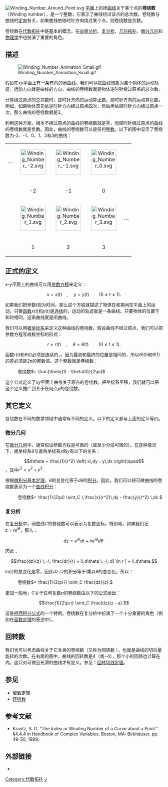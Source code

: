 [[File:Winding_Number_Around_Point.svg|thumb]]
[[平面_(数学)|平面]]上的闭[[曲线|曲线]]关于某个点的'''卷绕数'''（Winding number），是一个整数，它表示了曲线绕过该点的总次数。卷绕数与曲线的[[定向|定向]]有关，如果曲线依顺时针方向绕过某个点，则卷绕数是负数。

卷绕数在[[代数拓扑|代数拓扑]]中是基本的概念，在[[向量分析|向量分析]]、[[复分析|复分析]]、[[几何拓扑|几何拓扑]]、[[微分几何|微分几何]]和[[物理学|物理学]]中也扮演了重要的角色。

==描述==
[[File:Winding_Number_Animation_Small.gif|right]]

假设在''xy''平面上有一条有向的闭曲线。我们可以把曲线想象为某个物体的运动轨迹，运动方向就是曲线的方向。曲线的卷绕数就是物体逆时针绕过原点的总次数。

计算绕过原点的总次数时，逆时针方向的运动算正数，顺时针方向的运动算负数。例如，如果物体首先依逆时针方向绕过原点四次，然后再依顺时针方向绕过原点一次，那么曲线的卷绕数就是3。

利用这种方案，根本不绕过原点的曲线的卷绕数就是零，而顺时针绕过原点的曲线的卷绕数就是负数。因此，曲线的卷绕数可以是任何[[整数|整数]]。以下的图中显示了卷绕数为-2、-1、0、1、2和3的曲线：

{| align="center" border=0 cellpadding=0
|-valign="center"
|<math>\cdots</math>
|align="center"|  [[File:Winding_Number_-2.svg|80px]]  
|align="center"|  [[File:Winding_Number_-1.svg|80px]]  
|align="center"|  [[File:Winding_Number_0.svg|80px]]  
|
|-valign="top" style="height:3em"
|
|align="center"|−2
|align="center"|−1
|align="center"|0
|
|-valign="center"
|
|align="center"|  [[File:Winding_Number_1.svg|80px]]  
|align="center"|  [[File:Winding_Number_2.svg|80px]]  
|align="center"|  [[File:Winding_Number_3.svg|80px]]  
|<math>\cdots</math>
|-valign="top"
|
|align="center"|1
|align="center"|2
|align="center"|3
|
|}

==正式的定义==
''x-y''平面上的曲线可以用[[参数方程|参数方程]]来定义：

:<math>x = x(t)\quad , \quad y=y(t)\qquad (0 \leq t \leq 1).</math>

如果我们把参数''t''视为时间，那么这个方程就描述了物体在{{nowrap|1= ''t'' = 0}}和{{nowrap|1= ''t'' = 1}}期间在平面上的运动。只要[[函数|函数]]''x''(''t'')和''y''(''t'')是[[连续|连续]]的，运动的轨迹就是一条曲线。只要物体的位置于{{nowrap|1= ''t'' = 0}}和{{nowrap|1= ''t'' = 1}}时相同，这条曲线就是闭曲线。

我们可以用[[极坐标系|极坐标系]]来定义这种曲线的卷绕数。假设曲线不经过原点，我们可以把参数方程写成极坐标的形式：

:<math>r = r(t)\quad , \quad \theta = \theta(t)\qquad (0 \leq t \leq 1).</math>

函数''r''(''t'')和''θ''(''t'')必须是连续的，{{nowrap| ''r'' > 0}}。因为最初和最终的位置是相同的，所以''θ''(0)和''θ''(1)的差必须是2''π''的整数倍。这个整数就是卷绕数：

:卷绕数<math> = \frac{\theta(1) - \theta(0)}{2\pi}</math>

这个公式定义了''xy''平面上曲线关于原点的卷绕数。把坐标系平移，我们就可以把这个定义推广到关于任何点''p''的卷绕数。

==其它定义==
卷绕数在不同的数学领域中通常有不同的定义。以下的定义都与上面的定义等价。

===微分几何===
在[[微分几何|微分几何]]中，通常假设参数方程是可微的（或至少分段可微的）。在这种情况下，极坐标系''θ''与直角坐标系''x''和''y''有以下的关系：

:<math>d\theta = \frac{1}{r^2} \left( x\,dy - y\,dx \right)\quad </math>，其中<math>r^2 = x^2 + y^2.</math>

根据[[微积分基本定理|微积分基本定理]]，''θ''的总变化等于''dθ''的[[积分|积分]]。因此，我们可以把可微曲线的卷绕数表示为一个[[曲线积分|曲线积分]]：

:卷绕数<math> = \frac{1}{2\pi} \oint_C \,\frac{x}{r^2}\,dy - \frac{y}{r^2}
\,dx.</math>

===复分析===
在[[复分析|复分析]]中，闭曲线''C''的卷绕数可以表示为复数坐标{{nowrap|1= ''z'' = ''x'' + ''iy''}}。特别地，如果我们记''z'' = ''re''<sup>''iθ''</sup>，那么：

:<math>dz = e^{i\theta} dr + ire^{i\theta} d\theta\!\,</math>

因此：

:<math>\frac{dz}{z} \;=\; \frac{dr}{r} + i\,d\theta \;=\; d[ \ln r ] + i\,d\theta.</math>

ln(''r'')的总变化是零，因此''dz'' ⁄ ''z''的积分等于''i''乘以''θ''的总变化。所以：

:卷绕数<math> = \frac{1}{2\pi i} \oint_C \frac{dz}{z}.</math>

更加一般地，''C''关于任何复数''a''的卷绕数由以下的公式给出：

:<math>\frac{1}{2\pi i} \oint_C \frac{dz}{z - a}.</math>

这是[[柯西积分公式|柯西积分公式]]的一个特例。卷绕数在复分析中扮演了一个十分重要的角色（例如在[[留数定理|留数定理]]的表述中）。

==回转数==
我们也可以考虑曲线关于它本身的卷绕数（又称为回转数 {{lang|en|turning number}}），也就是曲线的切向量旋转的次数。在右面的图中，曲线的回转数是4（或−4），那个小的回路也计算在内。这只对可微且光滑的曲线才有定义。参见：[[回转切线定理|回转切线定理]]。
==参见==
* [[留数定理|留数定理]]
* [[环绕数|环绕数]]

==参考文献==
*Krantz, S. G. "The Index or Winding Number of a Curve about a Point." §4.4.4 in Handbook of Complex Variables. Boston, MA: Birkhäuser, pp. 49-50, 1999. 

==外部链接==
*{{planetmath reference|title=Winding number|id=3291}}

[[Category:代数拓扑|Category:代数拓扑]]
[[Category:复分析|J]]